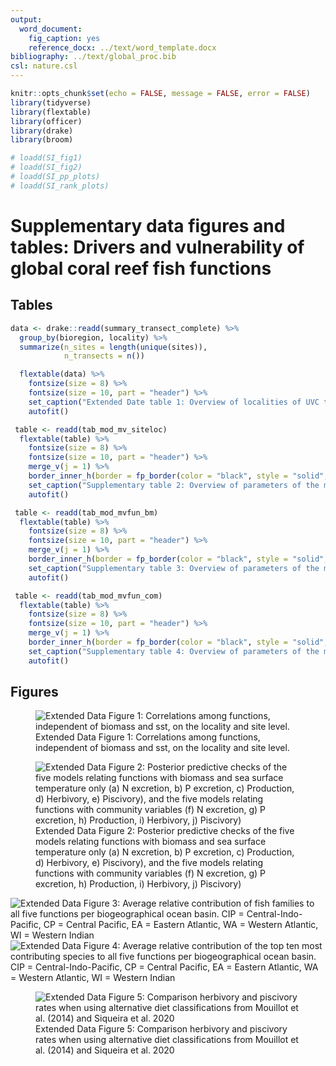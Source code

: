 ```yaml
---
output:
  word_document:
    fig_caption: yes
    reference_docx: ../text/word_template.docx
bibliography: ../text/global_proc.bib
csl: nature.csl
---
```


```r
knitr::opts_chunk$set(echo = FALSE, message = FALSE, error = FALSE)
library(tidyverse)
library(flextable)
library(officer)
library(drake)
library(broom)

# loadd(SI_fig1)
# loadd(SI_fig2)
# loadd(SI_pp_plots)
# loadd(SI_rank_plots)
```

# Supplementary data figures and tables: Drivers and vulnerability of global coral reef fish functions

## Tables

```r
data <- drake::readd(summary_transect_complete) %>%
  group_by(bioregion, locality) %>%
  summarize(n_sites = length(unique(sites)),
            n_transects = n()) 

  flextable(data) %>%
    fontsize(size = 8) %>%
    fontsize(size = 10, part = "header") %>%
    set_caption("Extended Date table 1: Overview of localities of UVC transects, used in this study, including number of sites and number of transects") %>%
    autofit()
```

```r
 table <- readd(tab_mod_mv_siteloc)
  flextable(table) %>%
    fontsize(size = 8) %>%
    fontsize(size = 10, part = "header") %>%
    merge_v(j = 1) %>% 
    border_inner_h(border = fp_border(color = "black", style = "solid", width = 1)) %>%
    set_caption("Supplementary table 2: Overview of parameters of the multivariate regression predicting the five functions with intercepts only.") %>%
    autofit()
```

```r
 table <- readd(tab_mod_mvfun_bm)
  flextable(table) %>%
    fontsize(size = 8) %>%
    fontsize(size = 10, part = "header") %>%
    merge_v(j = 1) %>% 
    border_inner_h(border = fp_border(color = "black", style = "solid", width = 1)) %>%
    set_caption("Supplementary table 3: Overview of parameters of the multivariate regression predicting the five functions with biomass and sst.") %>%
    autofit()
```

```r
 table <- readd(tab_mod_mvfun_com)
  flextable(table) %>%
    fontsize(size = 8) %>%
    fontsize(size = 10, part = "header") %>%
    merge_v(j = 1) %>% 
    border_inner_h(border = fp_border(color = "black", style = "solid", width = 1)) %>%
    set_caption("Supplementary table 4: Overview of parameters of the multivariate regression predicting the five functions and community variables.") %>%
    autofit()
```

  

## Figures

![Extended Data Figure 1: Correlations among functions, independent of biomass and sst, on the locality and site level.](../output/plots/figSx_corplot.png)

![Extended Data Figure 2: Posterior predictive checks of the five models relating functions  with biomass and sea surface temperature only (a) N excretion, b) P excretion, c) Production, d) Herbivory, e) Piscivory), and the five models relating functions with community variables (f) N excretion, g) P excretion, h) Production, i) Herbivory, j) Piscivory)](../output/plots/pp_plots.png)

![Extended Data Figure 3: Average relative contribution of fish families to all five functions per biogeographical ocean basin. CIP = Central-Indo-Pacific, CP = Central Pacific, EA = Eastern Atlantic, WA = Western Atlantic, WI = Western Indian](../output/plots/con_family_rank.png)
![Extended Data Figure 4: Average relative contribution of the top ten most contributing species to all five functions per biogeographical ocean basin. CIP = Central-Indo-Pacific, CP = Central Pacific, EA = Eastern Atlantic, WA = Western Atlantic, WI = Western Indian](../output/plots/con_species_rank.png)

![Extended Data Figure 5: Comparison herbivory and piscivory rates when using alternative diet classifications from Mouillot et al. (2014) and Siqueira et al. 2020](../output/plots/Supplemental_herbivory_piscivory_alternative_classification.png)




